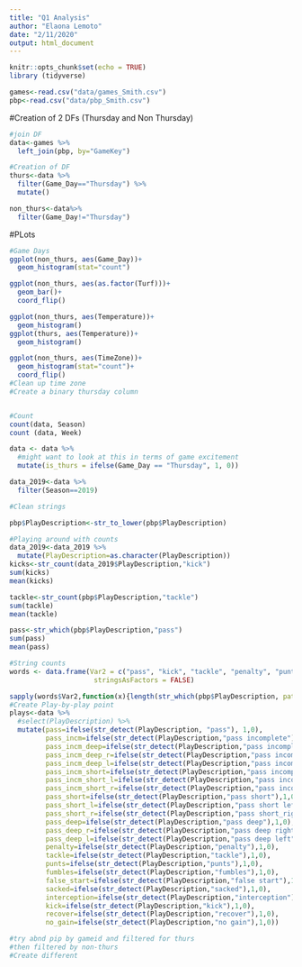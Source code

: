 ```yaml
---
title: "Q1 Analysis"
author: "Elaona Lemoto"
date: "2/11/2020"
output: html_document
---
```


```r
knitr::opts_chunk$set(echo = TRUE)
library (tidyverse)
```

```r

games<-read.csv("data/games_Smith.csv")
pbp<-read.csv("data/pbp_Smith.csv")

```


#Creation of 2 DFs (Thursday and Non Thursday)


```r

#join DF
data<-games %>% 
  left_join(pbp, by="GameKey")

#Creation of DF
thurs<-data %>% 
  filter(Game_Day=="Thursday") %>% 
  mutate()

non_thurs<-data%>% 
  filter(Game_Day!="Thursday")

```

#PLots
```r
#Game Days
ggplot(non_thurs, aes(Game_Day))+
  geom_histogram(stat="count")

ggplot(non_thurs, aes(as.factor(Turf)))+
  geom_bar()+
  coord_flip()

ggplot(non_thurs, aes(Temperature))+
  geom_histogram()
ggplot(thurs, aes(Temperature))+
  geom_histogram()

ggplot(non_thurs, aes(TimeZone))+
  geom_histogram(stat="count")+
  coord_flip()
#Clean up time zone
#Create a binary thursday column 


#Count
count(data, Season)
count (data, Week)
```

```r
data <- data %>% 
  #might want to look at this in terms of game excitement
  mutate(is_thurs = ifelse(Game_Day == "Thursday", 1, 0))

data_2019<-data %>% 
  filter(Season==2019)

```

```r

#Clean strings

pbp$PlayDescription<-str_to_lower(pbp$PlayDescription)

#Playing around with counts
data_2019<-data_2019 %>% 
  mutate(PlayDescription=as.character(PlayDescription))
kicks<-str_count(data_2019$PlayDescription,"kick")
sum(kicks)
mean(kicks)

tackle<-str_count(pbp$PlayDescription,"tackle")
sum(tackle)
mean(tackle)

pass<-str_which(pbp$PlayDescription,"pass")
sum(pass)
mean(pass)

#String counts
words <- data.frame(Var2 = c("pass", "kick", "tackle", "penalty", "punts", "fumbles", "fumble", "false start", "sacked", "pass short"),bad_plays=c("pass incomplete", "interception"),
                     stringsAsFactors = FALSE)

sapply(words$Var2,function(x){length(str_which(pbp$PlayDescription, pattern = x))})
#Create Play-by-play point
plays<-data %>% 
  #select(PlayDescription) %>% 
  mutate(pass=ifelse(str_detect(PlayDescription, "pass"), 1,0), 
         pass_incm=ifelse(str_detect(PlayDescription,"pass incomplete"),1,0),
         pass_incm_deep=ifelse(str_detect(PlayDescription,"pass incomplete deep"),1,0),
         pass_incm_deep_r=ifelse(str_detect(PlayDescription,"pass incomplete deep right"),1,0),
         pass_incm_deep_l=ifelse(str_detect(PlayDescription,"pass incomplete deep left"),1,0),
         pass_incm_short=ifelse(str_detect(PlayDescription,"pass incomplete short"),1,0),
         pass_incm_short_l=ifelse(str_detect(PlayDescription,"pass incomplete short left"),1,0),
         pass_incm_short_r=ifelse(str_detect(PlayDescription,"pass incomplete short right"),1,0),
         pass_short=ifelse(str_detect(PlayDescription,"pass short"),1,0),
         pass_short_l=ifelse(str_detect(PlayDescription,"pass short left"),1,0),
         pass_short_r=ifelse(str_detect(PlayDescription,"pass short_right"),1,0), 
         pass_deep=ifelse(str_detect(PlayDescription,"pass deep"),1,0), 
         pass_deep_r=ifelse(str_detect(PlayDescription,"pass deep right"),1,0),
         pass_deep_l=ifelse(str_detect(PlayDescription,"pass deep left"),1,0),
         penalty=ifelse(str_detect(PlayDescription,"penalty"),1,0),
         tackle=ifelse(str_detect(PlayDescription,"tackle"),1,0),
         punts=ifelse(str_detect(PlayDescription,"punts"),1,0),
         fumbles=ifelse(str_detect(PlayDescription,"fumbles"),1,0),
         false_start=ifelse(str_detect(PlayDescription,"false start"),1,0), 
         sacked=ifelse(str_detect(PlayDescription,"sacked"),1,0),
         interception=ifelse(str_detect(PlayDescription,"interception"),1,0), 
         kick=ifelse(str_detect(PlayDescription,"kick"),1,0), 
         recover=ifelse(str_detect(PlayDescription,"recover"),1,0), 
         no_gain=ifelse(str_detect(PlayDescription,"no gain"),1,0))

#try abnd pip by gameid and filtered for thurs 
#then filtered by non-thurs 
#Create different 

```

